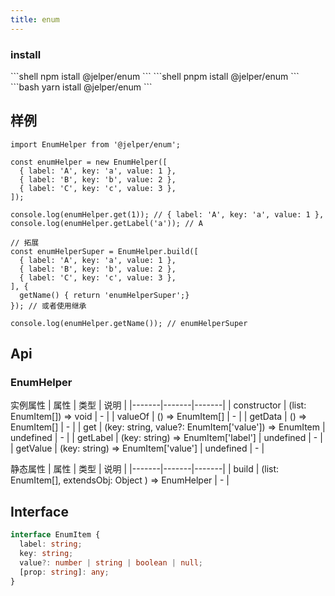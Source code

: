```yaml
---
title: enum
---
```




### install

<Tabs>
<TabItem value="npm" label="npm">
```shell
npm istall @jelper/enum
```
</TabItem>

<TabItem value="pnpm" label="pnpm">
```shell
pnpm istall @jelper/enum
```
</TabItem>

<TabItem value="yarn" label="yarn">
```bash
yarn istall @jelper/enum
```
</TabItem>
</Tabs>


## 样例

```tsx
import EnumHelper from '@jelper/enum';

const enumHelper = new EnumHelper([
  { label: 'A', key: 'a', value: 1 },
  { label: 'B', key: 'b', value: 2 },
  { label: 'C', key: 'c', value: 3 },
]);

console.log(enumHelper.get(1)); // { label: 'A', key: 'a', value: 1 },
console.log(enumHelper.getLabel('a')); // A

// 拓展
const enumHelperSuper = EnumHelper.build([
  { label: 'A', key: 'a', value: 1 },
  { label: 'B', key: 'b', value: 2 },
  { label: 'C', key: 'c', value: 3 },
], {
  getName() { return 'enumHelperSuper';}
}); // 或者使用继承

console.log(enumHelper.getName()); // enumHelperSuper

```

## Api

### EnumHelper

实例属性
| 属性       |    类型     | 说明 |
|-------|-------|-------|
| constructor    | (list: EnumItem[]) => void    |  - |
| valueOf   | () => EnumItem[]    |  - |
| getData  | () => EnumItem[]    |  - |
| get  | (key: string, value\?: EnumItem['value']) => EnumItem \| undefined    |  - |
| getLabel  | (key: string) => EnumItem['label'] \| undefined    |  - |
| getValue  | (key: string) => EnumItem['value'] \| undefined     |  - |

静态属性
| 属性       |    类型     | 说明 |
|-------|-------|-------|
| build   | (list: EnumItem[], extendsObj: Object ) => EnumHelper    |  - |

## Interface

```ts
interface EnumItem {
  label: string;
  key: string;
  value?: number | string | boolean | null;
  [prop: string]: any;
}
```
